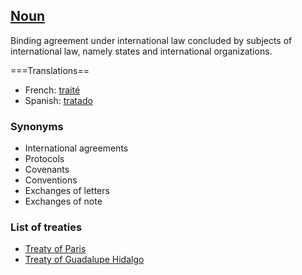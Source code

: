 ==[[Noun]]==

Binding agreement under international law concluded by subjects of international law, namely states and international organizations.

===Translations==
*French: [[traité]]
*Spanish: [[tratado]]

===Synonyms===
*International agreements
*Protocols
*Covenants
*Conventions
*Exchanges of letters
*Exchanges of note

===List of treaties===

*[[Treaty of Paris]]
*[[Treaty of Guadalupe Hidalgo]]